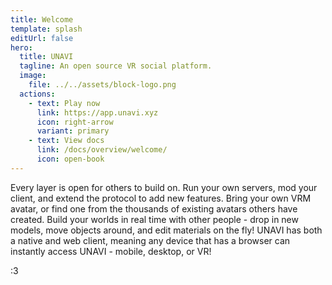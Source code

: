 ```yaml
---
title: Welcome
template: splash
editUrl: false
hero:
  title: UNAVI
  tagline: An open source VR social platform.
  image:
    file: ../../assets/block-logo.png
  actions:
    - text: Play now
      link: https://app.unavi.xyz
      icon: right-arrow
      variant: primary
    - text: View docs
      link: /docs/overview/welcome/
      icon: open-book
---
```



<CardGrid stagger>
  <Card title="Open architecture" icon="puzzle">
    Every layer is open for others to build on. Run your own servers, mod your
    client, and extend the protocol to add new features.
  </Card>
  <Card title="VRM avatars" icon="star">
    Bring your own VRM avatar, or find one from the thousands of existing avatars others have
    created.
  </Card>
  <Card title="Seamless world creation" icon="pencil">
    Build your worlds in real time with other people - drop in new models, move
    objects around, and edit materials on the fly!
  </Card>
  <Card title="Cross platform" icon="laptop">
    UNAVI has both a native and web client, meaning any device that has a browser can instantly
    access UNAVI - mobile, desktop, or VR!
  </Card>
</CardGrid>

<p class="text-center pt-24 -mb-12 text-gray-500">:3</p>
